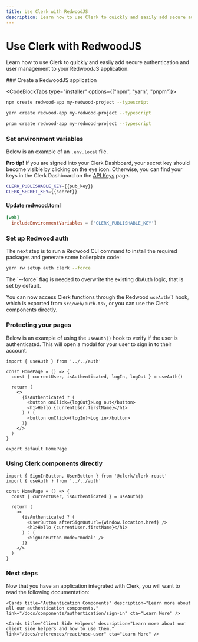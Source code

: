 ```yaml
---
title: Use Clerk with RedwoodJS
description: Learn how to use Clerk to quickly and easily add secure authentication and user management to your RedwoodJS application.
---
```


# Use Clerk with RedwoodJS

Learn how to use Clerk to quickly and easily add secure authentication and user management to your RedwoodJS application.

<Steps>
### Create a RedwoodJS application

<CodeBlockTabs type="installer" options={["npm", "yarn", "pnpm"]}>
  ```bash filename="terminal"
  npm create redwood-app my-redwood-project --typescript
  ```

  ```bash filename="terminal"
  yarn create redwood-app my-redwood-project --typescript
  ```

  ```bash filename="terminal"
  pnpm create redwood-app my-redwood-project --typescript
  ```
</CodeBlockTabs>

### Set environment variables

Below is an example of an `.env.local` file.

**Pro tip!** If you are signed into your Clerk Dashboard, your secret key should become visible by clicking on the eye icon. Otherwise, you can find your keys in the Clerk Dashboard on the [API Keys](https://dashboard.clerk.com/last-active?path=api-keys) page.

<InjectKeys>

```sh filename=".env.local"
CLERK_PUBLISHABLE_KEY={{pub_key}}
CLERK_SECRET_KEY={{secret}}
```

</InjectKeys>

#### Update redwood.toml

```toml filename="redwood.toml"
[web]
  includeEnvironmentVariables = ['CLERK_PUBLISHABLE_KEY']
```

### Set up Redwood auth

The next step is to run a Redwood CLI command to install the required packages and generate some boilerplate code:

```sh filename="my-redwood-project"
yarn rw setup auth clerk --force
```

<Callout type="info">
The `--force` flag is needed to overwrite the existing dbAuth logic, that is set by default.
</Callout>

You can now access Clerk functions through the Redwood `useAuth()` hook, which is exported from `src/web/auth.tsx`, or you can use the Clerk components directly.

### Protecting your pages

Below is an example of using the `useAuth()` hook to verify if the user is authenticated. This will open a modal for your user to sign in to their account.

```tsx filename="index.tsx"
import { useAuth } from '../../auth'

const HomePage = () => {
  const { currentUser, isAuthenticated, logIn, logOut } = useAuth()

  return (
    <>
      {isAuthenticated ? (
        <button onClick={logOut}>Log out</button>
        <h1>Hello {currentUser.firstName}</h1>
      ) : (
        <button onClick={logIn}>Log in</button>
      )}
    </>
  )
}

export default HomePage
```

### Using Clerk components directly

```tsx filename="index.tsx"
import { SignInButton, UserButton } from '@clerk/clerk-react'
import { useAuth } from '../../auth'

const HomePage = () => {
  const { currentUser, isAuthenticated } = useAuth()

  return (
    <>
      {isAuthenticated ? (
        <UserButton afterSignOutUrl={window.location.href} />
        <h1>Hello {currentUser.firstName}</h1>
      ) : (
        <SignInButton mode="modal" />
      )}
    </>
  )
}
```

</Steps>

### Next steps

Now that you have an application integrated with Clerk, you will want to read the following documentation:

<div className="container mx-auto my-4">
  <div className="grid grid-cols-1 gap-6 md:grid-cols-2">
    <Cards title="Customization & Localization" description="Learn how to customize and localize the Clerk components." link="/docs/components/customization/overview" cta="Learn More" />

    <Cards title="Authentication Components" description="Learn more about all our authentication components." link="/docs/components/authentication/sign-in" cta="Learn More" />

    <Cards title="Client Side Helpers" description="Learn more about our client side helpers and how to use them." link="/docs/references/react/use-user" cta="Learn More" />
  </div>
</div>
